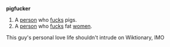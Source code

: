'''pigfucker'''
#A [[person]] who [[fuck]]s pigs.
#A [[person]] who [[fuck]]s fat [[women]].
{{rfd}} This guy's personal love life shouldn't intrude on Wiktionary, IMO